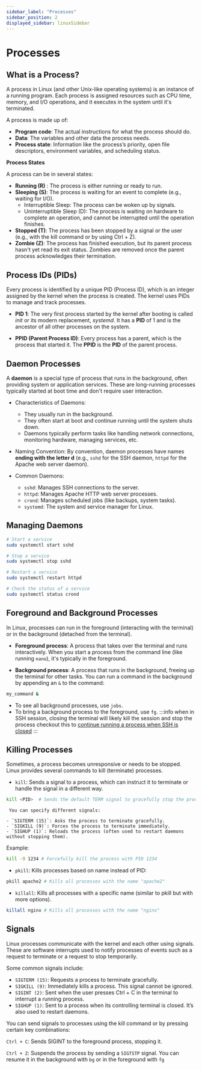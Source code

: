 ```yaml
---
sidebar_label: "Processes"
sidebar_position: 2
displayed_sidebar: linuxSidebar
---
```


# Processes

## What is a Process?

A process in Linux (and other Unix-like operating systems) is an instance of a running program. Each process is assigned resources such as CPU time, memory, and I/O operations, and it executes in the system until it's terminated.

A process is made up of:

- **Program code**: The actual instructions for what the process should do.
- **Data**: The variables and other data the process needs.
- **Process state**: Information like the process’s priority, open file descriptors, environment variables, and scheduling status.

**Process States**

A process can be in several states:

- **Running (R)** : The process is either running or ready to run.
- **Sleeping (S)**: The process is waiting for an event to complete (e.g., waiting for I/O).
  - Interruptible Sleep: The process can be woken up by signals.
  - Uninterruptible Sleep (D): The process is waiting on hardware to complete an operation, and cannot be interrupted until the operation finishes.
- **Stopped (T)**: The process has been stopped by a signal or the user (e.g., with the kill command or by using Ctrl + Z).
- **Zombie (Z)**: The process has finished execution, but its parent process hasn't yet read its exit status. Zombies are removed once the parent process acknowledges their termination.

## Process IDs (PIDs)

Every process is identified by a unique PID (Process ID), which is an integer assigned by the kernel when the process is created. The kernel uses PIDs to manage and track processes.

- **PID 1**: The very first process started by the kernel after booting is called _init_ or its modern replacement, _systemd_. It has a **PID** of 1 and is the ancestor of all other processes on the system.

- **PPID (Parent Process ID)**: Every process has a parent, which is the process that started it. The **PPID** is the **PID** of the parent process.

## Daemon Processes

A **daemon** is a special type of process that runs in the background, often providing system or application services. These are long-running processes typically started at boot time and don't require user interaction.

- Characteristics of Daemons:

  - They usually run in the background.
  - They often start at boot and continue running until the system shuts down.
  - Daemons typically perform tasks like handling network connections, monitoring hardware, managing services, etc.

- Naming Convention: By convention, daemon processes have names **ending with the letter d** (e.g., `sshd` for the SSH daemon, `httpd` for the Apache web server daemon).

- Common Daemons:

  - `sshd`: Manages SSH connections to the server.
  - `httpd`: Manages Apache HTTP web server processes.
  - `crond`: Manages scheduled jobs (like backups, system tasks).
  - `systemd`: The system and service manager for Linux.

## Managing Daemons

```bash title="bash"
# Start a service
sudo systemctl start sshd

# Stop a service
sudo systemctl stop sshd

# Restart a service
sudo systemctl restart httpd

# Check the status of a service
sudo systemctl status crond

```

## Foreground and Background Processes

In Linux, processes can run in the foreground (interacting with the terminal) or in the background (detached from the terminal).

- **Foreground process**: A process that takes over the terminal and runs interactively.
  When you start a process from the command line (like running `nano`),
  it's typically in the foreground.

- **Background process**: A process that runs in the background, freeing up the
  terminal for other tasks. You can run a command in the background by appending an
  `&` to the command:

```bash title="bash"
my_command &
```

- To see all background processes, use `jobs`.
- To bring a background process to the foreground, use `fg`.
  :::info
  when in SSH session, closing the terminal will likely kill the session and
  stop the process checkout this to
  [continue running a process when SSH is closed](terminal_basics#continue-running-a-command-after-closing-ssh-connection)
  :::

## Killing Processes

Sometimes, a process becomes unresponsive or needs to be stopped. Linux provides several commands to kill (terminate) processes.

- `kill`: Sends a signal to a process, which can instruct it to terminate or handle the signal in a different way.

```bash title="bash"
kill <PID>  # Sends the default TERM signal to gracefully stop the process
```

     You can specify different signals:

    - `SIGTERM (15)`: Asks the process to terminate gracefully.
    - `SIGKILL (9)`: Forces the process to terminate immediately.
    - `SIGHUP (1)`: Reloads the process (often used to restart daemons without stopping them).

Example:

```bash title="bash"
kill -9 1234 # Forcefully kill the process with PID 1234
```

- `pkill`: Kills processes based on name instead of PID:

```bash title="bash"
pkill apache2 # Kills all processes with the name "apache2"
```

- `killall`: Kills all processes with a specific name (similar to pkill but with more options).

```bash title="bash"
killall nginx # Kills all processes with the name "nginx"
```

## Signals

Linux processes communicate with the kernel and each other using signals. These are software interrupts used to notify processes of events such as a request to terminate or a request to stop temporarily.

Some common signals include:

- `SIGTERM (15)`: Requests a process to terminate gracefully.
- `SIGKILL (9)`: Immediately kills a process. This signal cannot be ignored.
- `SIGINT (2)`: Sent when the user presses Ctrl + C in the terminal to interrupt a running process.
- `SIGHUP (1)`: Sent to a process when its controlling terminal is closed. It’s also used to restart daemons.

You can send signals to processes using the kill command or by pressing certain key combinations:

`Ctrl + C`: Sends SIGINT to the foreground process, stopping it.

`Ctrl + Z`: Suspends the process by sending a `SIGTSTP` signal. You can resume it in the background with `bg` or in the foreground with `fg`
